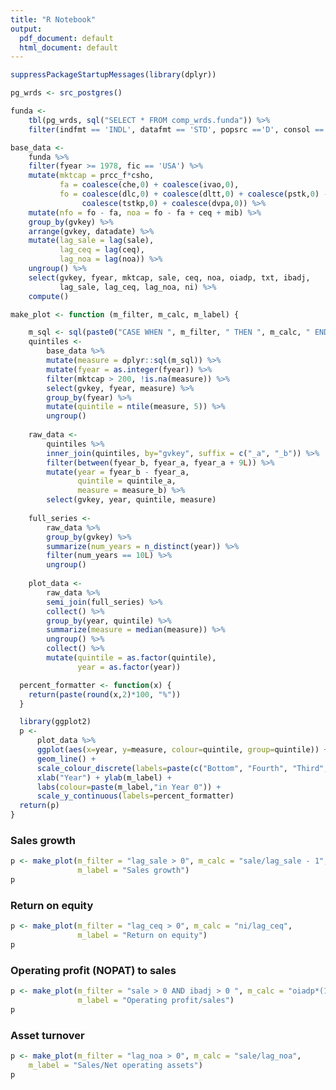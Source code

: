 ```yaml
---
title: "R Notebook"
output:
  pdf_document: default
  html_document: default
---
```


```r
suppressPackageStartupMessages(library(dplyr))

pg_wrds <- src_postgres()
```

```r
funda <- 
    tbl(pg_wrds, sql("SELECT * FROM comp_wrds.funda")) %>%
    filter(indfmt == 'INDL', datafmt == 'STD', popsrc =='D', consol == 'C') 
```

```r
base_data <-
    funda %>%
    filter(fyear >= 1978, fic == 'USA') %>%
    mutate(mktcap = prcc_f*csho, 
           fa = coalesce(che,0) + coalesce(ivao,0),
           fo = coalesce(dlc,0) + coalesce(dltt,0) + coalesce(pstk,0) - 
                coalesce(tstkp,0) + coalesce(dvpa,0)) %>%
    mutate(nfo = fo - fa, noa = fo - fa + ceq + mib) %>%
    group_by(gvkey) %>%
    arrange(gvkey, datadate) %>%
    mutate(lag_sale = lag(sale),
           lag_ceq = lag(ceq),
           lag_noa = lag(noa)) %>%
    ungroup() %>%
    select(gvkey, fyear, mktcap, sale, ceq, noa, oiadp, txt, ibadj,
           lag_sale, lag_ceq, lag_noa, ni) %>%
    compute()
```

```r
make_plot <- function (m_filter, m_calc, m_label) {

    m_sql <- sql(paste0("CASE WHEN ", m_filter, " THEN ", m_calc, " END"))      
    quintiles <-
        base_data %>%
        mutate(measure = dplyr::sql(m_sql)) %>%
        mutate(fyear = as.integer(fyear)) %>%
        filter(mktcap > 200, !is.na(measure)) %>%
        select(gvkey, fyear, measure) %>%
        group_by(fyear) %>%
        mutate(quintile = ntile(measure, 5)) %>%
        ungroup()
    
    raw_data <-
        quintiles %>%
        inner_join(quintiles, by="gvkey", suffix = c("_a", "_b")) %>%
        filter(between(fyear_b, fyear_a, fyear_a + 9L)) %>%
        mutate(year = fyear_b - fyear_a,
               quintile = quintile_a,
               measure = measure_b) %>%
        select(gvkey, year, quintile, measure) 
    
    full_series <-
        raw_data %>%
        group_by(gvkey) %>%
        summarize(num_years = n_distinct(year)) %>%
        filter(num_years == 10L) %>%
        ungroup()
    
    plot_data <-
        raw_data %>%
        semi_join(full_series) %>%
        collect() %>%
        group_by(year, quintile) %>%
        summarize(measure = median(measure)) %>%
        ungroup() %>%
        collect() %>%
        mutate(quintile = as.factor(quintile),
               year = as.factor(year)) 

  percent_formatter <- function(x) {
    return(paste(round(x,2)*100, "%"))
  }

  library(ggplot2)
  p <- 
      plot_data %>%
      ggplot(aes(x=year, y=measure, colour=quintile, group=quintile)) +
      geom_line() +
      scale_colour_discrete(labels=paste(c("Bottom", "Fourth", "Third", "Second", "Top"), "Fifth")) +
      xlab("Year") + ylab(m_label) +
      labs(colour=paste(m_label,"in Year 0")) +
      scale_y_continuous(labels=percent_formatter)
  return(p)
}
```

### Sales growth

```r
p <- make_plot(m_filter = "lag_sale > 0", m_calc = "sale/lag_sale - 1", 
               m_label = "Sales growth")
p
```

### Return on equity

```r
p <- make_plot(m_filter = "lag_ceq > 0", m_calc = "ni/lag_ceq", 
               m_label = "Return on equity")
p
```

### Operating profit (NOPAT) to sales

```r
p <- make_plot(m_filter = "sale > 0 AND ibadj > 0 ", m_calc = "oiadp*(1-txt/ibadj)/sale", 
               m_label = "Operating profit/sales")
p
```

### Asset turnover

```r
p <- make_plot(m_filter = "lag_noa > 0", m_calc = "sale/lag_noa", 
    m_label = "Sales/Net operating assets")
p
```
